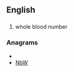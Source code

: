 {{also|wbn}}
==English==

==={{initialism}}===
{{wikipedia|Blood donation}}
{{infl|en|initialism}}

# whole blood number

===Anagrams===
* {{alphagram|bnw}}
* [[NbW#English|NbW]]